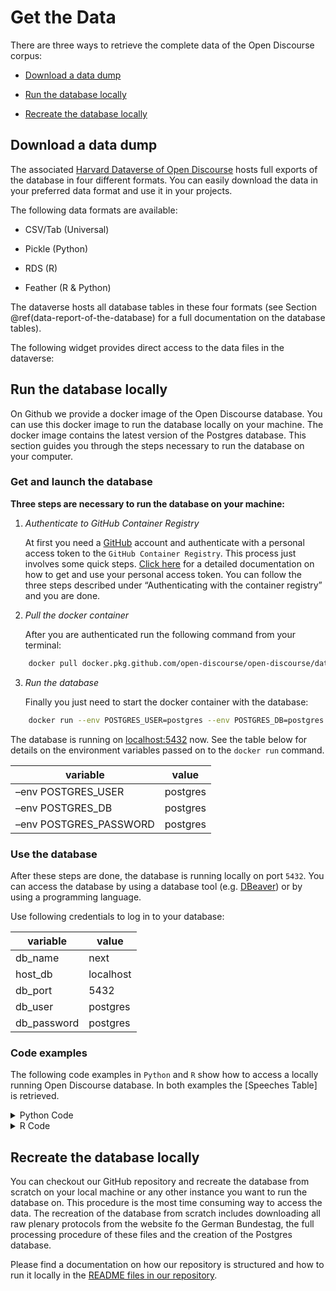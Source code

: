 # Get the Data

There are three ways to retrieve the complete data of the Open Discourse corpus:

-   [Download a data dump]

-   [Run the database locally]

-   [Recreate the database locally]

## Download a data dump

The associated [Harvard Dataverse of Open Discourse](https://dataverse.harvard.edu/dataset.xhtml?persistentId=doi:10.7910/DVN/FIKIBO) hosts full exports of the database in four different formats. You can easily download the data in your preferred data format and use it in your projects.

The following data formats are available:

-   CSV/Tab (Universal)

-   Pickle (Python)

-   RDS (R)

-   Feather (R & Python)

The dataverse hosts all database tables in these four formats (see Section \@ref(data-report-of-the-database) for a full documentation on the database tables).

The following widget provides direct access to the data files in the dataverse:

```{=html}
<script src="https://dataverse.harvard.edu/resources/js/widgets.js?persistentId=doi:10.7910/DVN/FIKIBO&amp;dvUrl=https://dataverse.harvard.edu&amp;widget=iframe&amp;heightPx=500"></script>
```


## Run the database locally

On Github we provide a docker image of the Open Discourse database. You can use this docker image to run the database locally on your machine.
The docker image contains the latest version of the Postgres database. This section guides you through the steps necessary to run the database on your computer.

### Get and launch the database

**Three steps are necessary to run the database on your machine:**

1.  *Authenticate to GitHub Container Registry*

    At first you need a [GitHub](www.github.com) account and authenticate with a personal access token to the `GitHub Container Registry`. This process just involves some quick steps. [Click here](https://docs.github.com/en/packages/guides/migrating-to-github-container-registry-for-docker-images#authenticating-with-the-container-registry) for a detailed documentation on how to get and use your personal access token. You can follow the three steps described under "Authenticating with the container registry" and you are done.

2.  *Pull the docker container*

    After you are authenticated run the following command from your terminal:

```bash
    docker pull docker.pkg.github.com/open-discourse/open-discourse/database:latest
```

3.  *Run the database*

    Finally you just need to start the docker container with the database:

```bash
    docker run --env POSTGRES_USER=postgres --env POSTGRES_DB=postgres --env POSTGRES_PASSWORD=postgres  -p 5432:5432 -d docker.pkg.github.com/open-discourse/open-discourse/database
```

The database is running on [localhost:5432](localhost:5432) now. See the table below for details on the environment variables passed on to the `docker run` command.

| variable                | value    |
|-------------------------|----------|
| --env POSTGRES_USER     | postgres |
| --env POSTGRES_DB       | postgres |
| --env POSTGRES_PASSWORD | postgres |


### Use the database

After these steps are done, the database is running locally on port `5432`. You can access the database by using a database tool (e.g. [DBeaver](https://dbeaver.io/)) or by using a   programming language.

Use following credentials to log in to your database:

| variable    | value     |
|-------------|-----------|
| db_name     | next      |
| host_db     | localhost |
| db_port     | 5432      |
| db_user     | postgres  |
| db_password | postgres  |

### Code examples

The following code examples in `Python` and `R` show how to access a locally running Open Discourse database. 
In both examples the [Speeches Table] is retrieved. 

<details>
  <summary>Python Code</summary>

```py
import psycopg2
import pandas as pd

# db_connection -----------------------------------------------------------
con_details = {
    "host"      : "localhost",
    "database"  : "next",
    "user"      : "postgres",
    "password"  : "postgres",
    "port"      : "5432"
}
con = psycopg2.connect(**con_details)

# get data tables ---------------------------------------------------------
speeches = pd.read_sql_query("select * from open_discours.speeches", con)
```
</details>

<details>
  <summary>R Code</summary>

```r
library("RPostgreSQL")

# db_connection -----------------------------------------------------------
db <- "next"
host_db <- "localhost"
db_port <- "5432"
db_user <- "postgres"
db_password <- "postgres"
con <-
  dbConnect(
    RPostgres::Postgres(),
    dbname = db,
    host = host_db,
    port = db_port,
    user = db_user,
    password = db_password
  )

# get data tables ---------------------------------------------------------
speeches <- dbGetQuery(con,
                       "SELECT *
                       FROM open_discourse.speeches;")
```
</details>



## Recreate the database locally

You can checkout our GitHub repository and recreate the database from scratch on your local machine or any other instance you want to run the database on. This procedure is the most time consuming way to access the data. The recreation of the database from scratch includes downloading all raw plenary protocols from the website fo the German Bundestag, the full processing procedure of these files and the creation of the Postgres database.

Please find a documentation on how our repository is structured and how to run it locally in the [README files in our repository](https://github.com/open-discourse/open-discourse).

